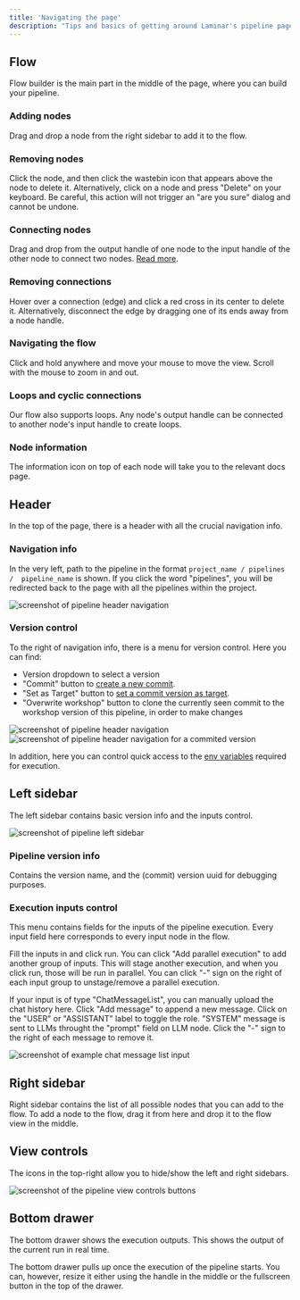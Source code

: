 ```yaml
---
title: 'Navigating the page'
description: "Tips and basics of getting around Laminar's pipeline page"
---
```


## Flow

Flow builder is the main part in the middle of the page, where you can build your pipeline.

### Adding nodes

Drag and drop a node from the right sidebar to add it to the flow.

### Removing nodes

Click the node, and then click the wastebin icon that appears above the node to delete it. Alternatively, click on a node and press "Delete" on your keyboard.
Be careful, this action will not trigger an "are you sure" dialog and cannot be undone.

### Connecting nodes

Drag and drop from the output handle of one node to the input handle of the other node to connect two nodes. [Read more](/pipeline/working-with-nodes#connecting-nodes-handles).

### Removing connections

Hover over a connection (edge) and click a red cross in its center to delete it. Alternatively, disconnect the edge by dragging one of its ends away from a node handle.

### Navigating the flow

Click and hold anywhere and move your mouse to move the view. Scroll with the mouse to zoom in and out.

### Loops and cyclic connections

Our flow also supports loops. Any node's output handle can be connected to another node's input handle to create loops.

### Node information

The information icon on top of each node will take you to the relevant docs page.

## Header

In the top of the page, there is a header with all the crucial navigation info.

### Navigation info

In the very left, path to the pipeline in the format `project_name / pipelines /  pipeline_name` is shown.
If you click the word "pipelines", you will be redirected back to the page with all the pipelines within the project.

<img src="/images/pipeline-builder/header-nav.png" alt="screenshot of pipeline header navigation"/>

### Version control

To the right of navigation info, there is a menu for version control. Here you can find:

- Version dropdown to select a version
- "Commit" button to [create a new commit](/pipeline/run-save-deploy#commit-a-new-version).
- "Set as Target" button to [set a commit version as target](/pipeline/run-save-deploy#deploying-a-pipeline-version).
- "Overwrite workshop" button to clone the currently seen commit to the workshop version of this pipeline, in order to make changes

<img src="/images/pipeline-builder/header-version-control.png" alt="screenshot of pipeline header navigation"/>
<img src="/images/pipeline-builder/header-version-control-commit.png" alt="screenshot of pipeline header navigation for a commited version"/>

In addition, here you can control quick access to the [env variables](/pipeline/env-variables) required for execution.

## Left sidebar

The left sidebar contains basic version info and the inputs control.

<img src="/images/pipeline-builder/pipeline-left-sidebar.png" alt="screenshot of pipeline left sidebar"/>

### Pipeline version info

Contains the version name, and the (commit) version uuid for debugging purposes.

### Execution inputs control

This menu contains fields for the inputs of the pipeline execution. Every input field here corresponds to every input node in the flow.

Fill the inputs in and click run.
You can click "Add parallel execution" to add another group of inputs. This will stage another execution, and when you click run, those will be run in parallel.
You can click "-" sign on the right of each input group to unstage/remove a parallel execution.

If your input is of type "ChatMessageList", you can manually upload the chat history here. Click "Add message" to append a new message.
Click on the "USER" or "ASSISTANT" label to toggle the role. "SYSTEM" message is sent to LLMs throught the "prompt" field on LLM node.
Click the "-" sign to the right of each message to remove it.

<img src="/images/pipeline-builder/chat-message-input.png" alt="screenshot of example chat message list input"/>

## Right sidebar

Right sidebar contains the list of all possible nodes that you can add to the flow. To add a node to the flow, drag it from here and drop it to the flow view in the middle.

## View controls

The icons in the top-right allow you to hide/show the left and right sidebars.

<img src="/images/pipeline-builder/view-controls.png" alt="screenshot of the pipeline view controls buttons"/>

## Bottom drawer

The bottom drawer shows the execution outputs. This shows the output of the current run in real time.

The bottom drawer pulls up once the execution of the pipeline starts. You can, however, resize it either using the handle
in the middle or the fullscreen button in the top of the drawer.
